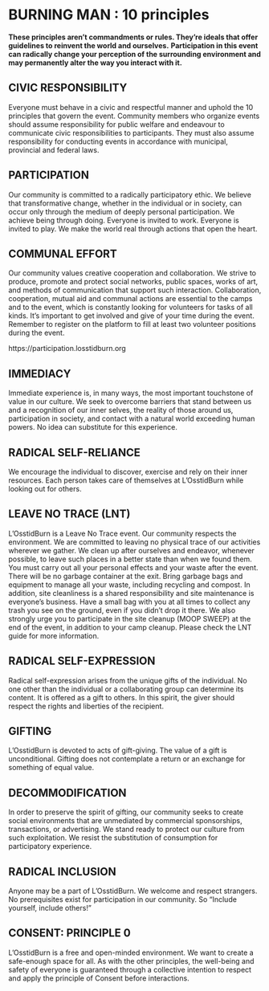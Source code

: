 # BURNING MAN : 10 principles {-} 

**These principles aren't commandments or rules. They're ideals that offer guidelines to reinvent the world and ourselves.**
**Participation in this event can radically change your perception of the surrounding environment and may permanently alter the way you interact with it.**

<h2><span> CIVIC RESPONSIBILITY   </span></h2>
Everyone must behave in a civic and respectful manner and uphold the 10 principles that govern the event.
Community members who organize events should assume responsibility for public welfare and endeavour to communicate civic responsibilities to participants. They must also assume responsibility for conducting events in accordance with municipal, provincial and federal laws.


<h2><span> PARTICIPATION </span></h2>
Our community is committed to a radically participatory ethic. We believe that transformative change, whether in the individual or in society, can occur only through the medium of deeply personal participation. We achieve being through doing. Everyone is invited to work. Everyone is invited to play. We make the world real through actions that open the heart. 

<h2><span> COMMUNAL EFFORT </span></h2>
Our community values creative cooperation and collaboration. We strive to produce, promote and protect social networks, public spaces, works of art, and methods of communication that support such interaction. Collaboration, cooperation, mutual aid and communal actions are essential to the camps and to the event, which is constantly looking for volunteers for tasks of all kinds. It's important to get involved and give of your time during the event. Remember to register on the platform to fill at least two volunteer positions during the event.

https://participation.losstidburn.org

<h2><span> IMMEDIACY</span></h2>
Immediate experience is, in many ways, the most important touchstone of value in our culture. We seek to overcome barriers that stand between us and a recognition of our inner selves, the reality of those around us, participation in society, and contact with a natural world exceeding human powers. No idea can substitute for this experience. 

<h2><span>RADICAL SELF-RELIANCE</span></h2>

We encourage the individual to discover, exercise and rely on their inner resources. Each person takes care of themselves at L’OsstidBurn while looking out for others.

<h2><span> LEAVE NO TRACE (LNT) </span></h2>

L'OsstidBurn is a Leave No Trace event. Our community respects the environment. We are committed to leaving no physical trace of our activities wherever we gather. We clean up after ourselves and endeavor, whenever possible, to leave such places in a better state than when we found them. You must carry out all your personal effects and your waste after the event. There will be no garbage container at the exit. Bring garbage bags and equipment to manage all your waste, including recycling and compost. 
In addition, site cleanliness is a shared responsibility and site maintenance is everyone’s  business. Have a small bag with you at all times to collect any trash you see on the ground, even if you didn’t drop it there. We also strongly urge you to participate in the site cleanup (MOOP SWEEP) at the end of the event, in addition to your camp cleanup. Please check the LNT guide for more information.

<h2><span> RADICAL SELF-EXPRESSION  </span></h2>
Radical self-expression arises from the unique gifts of the individual. No one other than the individual or a collaborating group can determine its content. It is offered as a gift to others. In this spirit, the giver should respect the rights and liberties of the recipient.

<h2><span> GIFTING </span></h2>
L’OsstidBurn is devoted to acts of gift-giving. The value of a gift is unconditional. Gifting does not contemplate a return or an exchange for something of equal value. 

<h2><span> DECOMMODIFICATION </span></h2>
In order to preserve the spirit of gifting, our community seeks to create social environments that are unmediated by commercial sponsorships, transactions, or advertising. We stand ready to protect our culture from such exploitation. We resist the substitution of consumption for participatory experience.


<h2><span> RADICAL INCLUSION </span></h2>
Anyone may be a part of L’OsstidBurn. We welcome and respect strangers. No prerequisites exist for participation in our community. So “Include yourself, include others!”

<h2><span>CONSENT: PRINCIPLE 0 </span></h2>  
L’OsstidBurn is a free and open-minded environment. We want to create a safe-enough space for all. As with the other principles, the well-being and safety of everyone is guaranteed through a collective intention to respect and apply the principle of Consent before interactions.